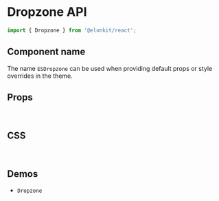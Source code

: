 
<Meta title="Components API/Dropzone" />

# Dropzone API

```js
import { Dropzone } from '@elonkit/react';
```

## Component name

The name `ESDropzone` can be used when providing default props or style overrides in the theme.

## Props

<TableInterface name="DropzoneProps" variant="props" />

<br />

## CSS

<TableInterface name="DropzoneClasses" variant="css" />

<br />

## Demos

<ul>
  <li>
    <LinkTo kind="components-dropzone" story="demo">
      <code>Dropzone</code>
    </LinkTo>
  </li>
</ul>
